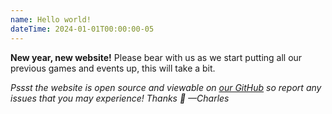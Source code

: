 ```yaml
---
name: Hello world!
dateTime: 2024-01-01T00:00:00-05
---
```


**New year, new website!** Please bear with us as we start putting all our previous games and events up, this will take a bit.

_Pssst the website is open source and viewable on [our GitHub](https://github.com/pennupgrade/www) so report any issues that you may experience! Thanks 🫡 —Charles_
